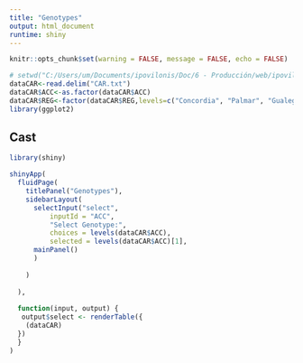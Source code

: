 ```yaml
---
title: "Genotypes"
output: html_document
runtime: shiny
---
```


```r
knitr::opts_chunk$set(warning = FALSE, message = FALSE, echo = FALSE)

# setwd("C:/Users/um/Documents/ipovilonis/Doc/6 - Producción/web/ipovilonis.github.io")
dataCAR<-read.delim("CAR.txt")
dataCAR$ACC<-as.factor(dataCAR$ACC)
dataCAR$REG<-factor(dataCAR$REG,levels=c("Concordia", "Palmar", "Gualeguaychu"))
library(ggplot2)
```

## Cast

```r

library(shiny)

shinyApp(
  fluidPage(
    titlePanel("Genotypes"),
    sidebarLayout(
      selectInput("select",
          inputId = "ACC",
          "Select Genotype:",
          choices = levels(dataCAR$ACC),
          selected = levels(dataCAR$ACC)[1],
      mainPanel()
      )
      
    )
    
  ),
  
  function(input, output) {
   output$select <- renderTable({
    (dataCAR)
  })
  }
)

```